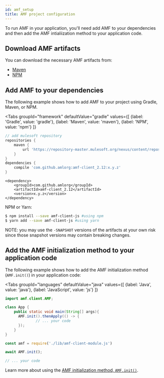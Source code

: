 ```yaml
---
id: amf_setup
title: AMF project configuration
---
```


To run AMF in your application, you'll need add AMF to your dependencies and then add the AMF intialiization method to your application code. 


## Download AMF artifacts
You can download the necessary AMF artifacts from:
-   [Maven](https://repository-master.mulesoft.org/nexus/content/repositories/releases/com/github/amlorg/)
-   [NPM](https://www.npmjs.com/package/amf-client-js)


## Add AMF to your dependencies
The following example shows how to add AMF to your project using Gradle, Maven, or NPM.


<Tabs
    groupId="framework"
    defaultValue="gradle"
    values={[
        {label: 'Gradle', value: 'gradle'},
        {label: 'Maven', value: 'maven'},
        {label: 'NPM', value: 'npm'}
    ]}
>
<TabItem value="gradle">

```gradle
// add mulesoft repository
repositories {
    maven {
        url 'https://repository-master.mulesoft.org/nexus/content/repositories/releases'
    }
}
dependencies {
    compile 'com.github.amlorg:amf-client_2.12:x.y.z'
}
```

</TabItem>
<TabItem value="maven">

```
<dependency>
    <groupId>com.github.amlorg</groupId>
    <artifactId>amf-client_2.12</artifactId>
    <version>x.y.z</version>
</dependency>
```

</TabItem>
<TabItem value="npm">

NPM or Yarn:
```bash
$ npm install --save amf-client-js #using npm
$ yarn add --save amf-client-js #using yarn
```


</TabItem>
</Tabs>


NOTE: you may use the `-SNAPSHOT` versions of the artifacts at your own risk since those snapshot versions may contain breaking changes.

## Add the AMF initialization method to your application code

The following example shows how to add the AMF initialization method (`AMF.init()`) in your application code:

<Tabs
    groupId="languages"
    defaultValue="java"
    values={[
        {label: 'Java', value: 'java'},
        {label: 'JavaScript', value: 'js'}
    ]}
>

<TabItem value="java">

```java
import amf.client.AMF;

class App {
    public static void main(String[] args){
      AMF.init().thenApply(() -> {
              // ... your code
      });
    }
}
```

</TabItem>
<TabItem value="js">

```javascript
const amf = require('./lib/amf-client-module.js')

await AMF.init();

// ... your code
```

</TabItem>
</Tabs>

Learn more about using the [AMF initialization method, `AMF.init()`](amf_initialization).
